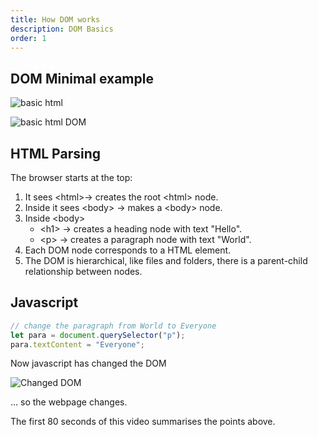 ```yaml
---
title: How DOM works
description: DOM Basics
order: 1
---
```


## DOM Minimal example

![basic html](/htmlcssjavascript/htmlminimal.png)

![basic html DOM](/htmlcssjavascript/htmlminimaldom.png)
## HTML Parsing
The browser starts at the top:

1. It sees &lt;html&gt;→ creates the root &lt;html&gt; node.
2. Inside it sees &lt;body> → makes a &lt;body&gt; node.
3. Inside &lt;body&gt;
    * &lt;h1&gt; → creates a heading node with text "Hello".
    * &lt;p&gt; → creates a paragraph node with text "World".
4. Each DOM node corresponds to a HTML element.
5. The DOM is hierarchical, like files and folders, there is a parent-child relationship between nodes.

## Javascript

```js title="index.js"
// change the paragraph from World to Everyone
let para = document.querySelector("p");
para.textContent = "Everyone";
```

Now javascript has changed the DOM

![Changed DOM](/htmlcssjavascript/htmldomchanged.png)

... so the webpage changes.

The first 80 seconds of this video summarises the points above.

<YouTube id="J-02VNxE7lE" />





